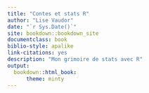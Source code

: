 ```yaml
--- 
title: "Contes et stats R"
author: "Lise Vaudor"
date: "`r Sys.Date()`"
site: bookdown::bookdown_site
documentclass: book
biblio-style: apalike
link-citations: yes
description: "Mon grimoire de stats avec R"
output: 
  bookdown::html_book:
      theme: minty
---
```

